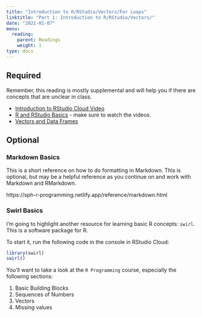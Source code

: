 ```yaml
---
title: "Introduction to R/RStudio/Vectors/For Loops"
linktitle: "Part 1: Introduction to R/RStudio/Vectors/"
date: "2021-01-07"
menu:
  reading:
    parent: Readings
    weight: 1
type: docs
---
```


## Required

Remember, this reading is mostly supplemental and will help you if there are concepts that are unclear in class.

- [Introduction to RStudio Cloud Video](https://www.youtube.com/watch?v=uK1Va_UWQFc) 
- [R and RStudio Basics](https://ismayc.github.io/rbasics-book/3-rstudiobasics.html) - make sure to watch the videos.
- [Vectors and Data Frames](https://ubc-dsci.github.io/introduction-to-datascience/wrangling.html#vectors-and-data-frames)

## Optional 

### Markdown Basics

This is a short reference on how to do formatting in Markdown. This is optional, but may be a helpful reference as you continue on and work with Markdown and RMarkdown. 

https://sph-r-programming.netlify.app/reference/markdown.html


### Swirl Basics

I'm going to highlight another resource for learning basic R concepts: `swirl`. This is a software package for R.

To start it, run the following code in the console in RStudio Cloud:

```r
library(swirl)
swirl()
```

You'll want to take a look at the `R Programming` course, especially the following sections:

1. Basic Building Blocks
3. Sequences of Numbers
4. Vectors
5. Missing values
